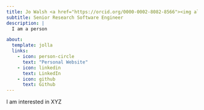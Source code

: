 ```yaml
---
title: Jo Walsh <a href="https://orcid.org/0000-0002-8082-8566"><img alt="ORCID logo" src="https://info.orcid.org/wp-content/uploads/2019/11/orcid_16x16.png" width="16" height="16" /></a>
subtitle: Senior Research Software Engineer
description: |
  I am a person

about:
  template: jolla
  links:
    - icon: person-circle
      text: "Personal Website"
    - icon: linkedin
      text: LinkedIn
    - icon: github
      text: Github
---
```


I am interested in XYZ

